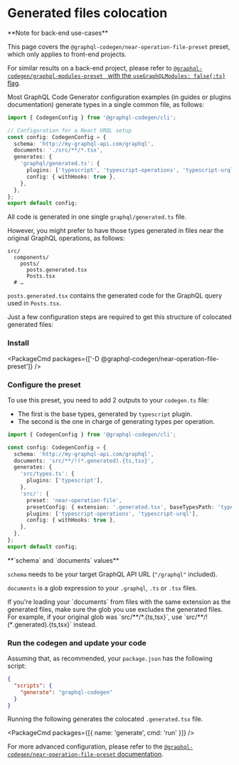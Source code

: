 
# Generated files colocation

<Callout>
**Note for back-end use-cases**

This page covers the `@graphql-codegen/near-operation-file-preset` preset, which only applies to front-end projects.

For similar results on a back-end project, please refer to [`@graphql-codegen/graphql-modules-preset ` with the `useGraphQLModules: false{:ts}` flag](https://graphql-code-generator.com/plugins/graphql-modules-preset).

</Callout>

Most GraphQL Code Generator configuration examples (in guides or plugins documentation) generate types in a single common file, as follows:

```ts
import { CodegenConfig } from '@graphql-codegen/cli';

// Configuration for a React URQL setup
const config: CodegenConfig = {
  schema: 'http://my-graphql-api.com/graphql',
  documents: './src/**/*.tsx',
  generates: {
    'graphql/generated.ts': {
      plugins: ['typescript', 'typescript-operations', 'typescript-urql'],
      config: { withHooks: true },
    },
  },
};
export default config;
```

All code is generated in one single `graphql/generated.ts` file.

However, you might prefer to have those types generated in files near the original GraphQL operations, as follows:

```
src/
  components/
    posts/
      posts.generated.tsx
      Posts.tsx
  # …
```

`posts.generated.tsx` contains the generated code for the GraphQL query used in `Posts.tsx`.

Just a few configuration steps are required to get this structure of colocated generated files:

### Install

<PackageCmd packages={['-D @graphql-codegen/near-operation-file-preset']} />

### Configure the preset

To use this preset, you need to add 2 outputs to your `codegen.ts` file:

- The first is the base types, generated by `typescript` plugin.
- The second is the one in charge of generating types per operation.


```ts filename="codegen.ts"
import { CodegenConfig } from '@graphql-codegen/cli';

const config: CodegenConfig = {
  schema: 'http://my-graphql-api.com/graphql',
  documents: 'src/**/!(*.generated).{ts,tsx}',
  generates: {
    'src/types.ts': {
      plugins: ['typescript'],
    },
    'src/': {
      preset: 'near-operation-file',
      presetConfig: { extension: '.generated.tsx', baseTypesPath: 'types.ts' },
      plugins: ['typescript-operations', 'typescript-urql'],
      config: { withHooks: true },
    },
  },
};
export default config;
```

<Callout>
**`schema` and `documents` values**

`schema` needs to be your target GraphQL API URL (`"/graphql"` included).

`documents` is a glob expression to your `.graphql`, `.ts` or `.tsx` files.

</Callout>

<Callout>
If you're loading your `documents` from files with the same extension as the generated files, make sure the glob you use excludes the generated files. For example, if your original glob was `src/**/*.{ts,tsx}`, use `src/**/!(*.generated).{ts,tsx}` instead.
</Callout>

### Run the codegen and update your code

Assuming that, as recommended, your `package.json` has the following script:

```json filename="package.json"
{
  "scripts": {
    "generate": "graphql-codegen"
  }
}
```

Running the following generates the colocated `.generated.tsx` file.

<PackageCmd packages={[{ name: 'generate', cmd: 'run' }]} />

For more advanced configuration, please refer to the [`@graphql-codegen/near-operation-file-preset` documentation](/plugins/near-operation-file-preset).
